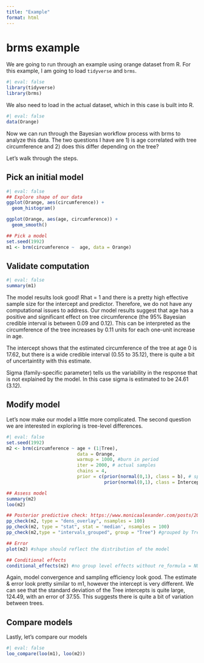 ```yaml
---
title: "Example"
format: html
---
```


# brms example

We are going to run through an example using orange dataset from R. For this example, I am going to load `tidyverse` and `brms`. 

```r
#| eval: false
library(tidyverse)
library(brms)
```

We also need to load in the actual dataset, which in this case is built into R. 

```r
#| eval: false
data(Orange)
```

Now we can run through the Bayesian workflow process with brms to analyze this data. The two questions I have are 1) is age correlated with tree circumference and 2) does this differ depending on the tree? 

Let's walk through the steps. 

## Pick an initial model 

```r
#| eval: false
## Explore shape of our data 
ggplot(Orange, aes(circumference)) + 
  geom_histogram()

ggplot(Orange, aes(age, circumference)) + 
  geom_smooth()

## Pick a model 
set.seed(1992)
m1 <- brm(circumference ~  age, data = Orange) 
```

## Validate computation

```r
#| eval: false
summary(m1)
```

The model results look good! Rhat = 1 and there is a pretty high effective sample size for the intercept and predictor. Therefore, we do not have any computational issues to address. Our model results suggest that age has a positive and significant effect on tree circumference (the 95% Bayesian credible interval is between 0.09 and 0.12). This can be interpreted as the  circumference of the tree increases by 0.11 units for each one-unit increase in age. 

The intercept shows that the estimated circumference of the tree at age 0 is 17.62, but there is a wide credible interval (0.55 to 35.12), there is quite a bit of uncertaintity with this estimate.

Sigma (family-specific parameter) tells us the variability in the response that is not explained by the model. In this case sigma is estimated to be 24.61 (3.12). 

## Modify model
Let's now make our model a little more complicated. The second question we are interested in exploring is tree-level differences. 

```r
#| eval: false
set.seed(1992)
m2 <- brm(circumference ~ age + (1|Tree), 
                          data = Orange,
                          warmup = 1000, #burn in period
                          iter = 2000, # actual samples
                          chains = 4,
                          prior = c(prior(normal(0,1), class = b), # specify your mean and variance, weakly informative prior
                                    prior(normal(0,1), class = Intercept)))

## Assess model 
summary(m2)
loo(m2) 

## Posterior predictive check: https://www.monicaalexander.com/posts/2020-28-02-bayes_viz/
pp_check(m2, type = "dens_overlay", nsamples = 100)
pp_check(m2, type = "stat", stat = 'median', nsamples = 100) 
pp_check(m2,type = "intervals_grouped", group = "Tree") #grouped by Tree

## Error
plot(m2) #shape should reflect the distribution of the model

## Conditional effects
conditional_effects(m2) #no group level effects without re_formula = NULL 
```

Again, model convergence and sampling efficiency look good. The estimate & error look pretty similar to m1, however the intercept is very different. We can see that the standard deviation of the Tree intercepts is quite large, 124.49, with an error of 37.55. This suggests there is quite a bit of variation between trees. 

## Compare models
Lastly, let's compare our models 

```r
#| eval: false
loo_compare(loo(m1), loo(m2))
```
